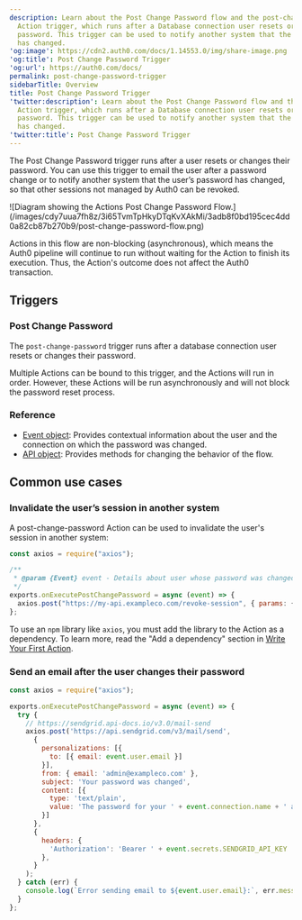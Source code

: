```yaml
---
description: Learn about the Post Change Password flow and the post-change-password
  Action trigger, which runs after a Database connection user resets or changes their
  password. This trigger can be used to notify another system that the user’s password
  has changed.
'og:image': https://cdn2.auth0.com/docs/1.14553.0/img/share-image.png
'og:title': Post Change Password Trigger
'og:url': https://auth0.com/docs/
permalink: post-change-password-trigger
sidebarTitle: Overview
title: Post Change Password Trigger
'twitter:description': Learn about the Post Change Password flow and the post-change-password
  Action trigger, which runs after a Database connection user resets or changes their
  password. This trigger can be used to notify another system that the user’s password
  has changed.
'twitter:title': Post Change Password Trigger
---
```

The Post Change Password trigger runs after a user resets or changes their password. You can use this trigger to email the user after a password change or to notify another system that the user’s password has changed, so that other sessions not managed by Auth0 can be revoked.

<Frame>![Diagram showing the Actions Post Change Password Flow.](/images/cdy7uua7fh8z/3i65TvmTpHkyDTqKvXAkMi/3adb8f0bd195cec4dd0a82cb87b270b9/post-change-password-flow.png)</Frame>

Actions in this flow are non-blocking (asynchronous), which means the Auth0 pipeline will continue to run without waiting for the Action to finish its execution. Thus, the Action's outcome does not affect the Auth0 transaction.

## Triggers

### Post Change Password

The `post-change-password` trigger runs after a database connection user resets or changes their password.

Multiple Actions can be bound to this trigger, and the Actions will run in order. However, these Actions will be run asynchronously and will not block the password reset process.

### Reference

* [Event object](/docs/customize/actions/explore-triggers/password-reset-triggers/post-change-password-trigger/post-change-password-event-object): Provides contextual information about the user and the connection on which the password was changed.
* [API object](/docs/customize/actions/explore-triggers/password-reset-triggers/post-change-password-trigger/post-change-password-api-object): Provides methods for changing the behavior of the flow.

## Common use cases

### Invalidate the user’s session in another system

A post-change-password Action can be used to invalidate the user's session in another system:

```javascript lines
const axios = require("axios");

/**
 * @param {Event} event - Details about user whose password was changed.
 */
exports.onExecutePostChangePassword = async (event) => {
  axios.post("https://my-api.exampleco.com/revoke-session", { params: { email: event.user.email }});
};
```






<Callout icon="file-lines" color="#0EA5E9" iconType="regular">

To use an `npm` library like `axios`, you must add the library to the Action as a dependency. To learn more, read the "Add a dependency" section in [Write Your First Action](/docs/customize/actions/write-your-first-action).

</Callout>

### Send an email after the user changes their password

```javascript lines expandable
const axios = require("axios");

exports.onExecutePostChangePassword = async (event) => {
  try {
    // https://sendgrid.api-docs.io/v3.0/mail-send
    axios.post('https://api.sendgrid.com/v3/mail/send',
      {
        personalizations: [{
          to: [{ email: event.user.email }]
        }],
        from: { email: 'admin@exampleco.com' },
        subject: 'Your password was changed',
        content: [{
          type: 'text/plain',
          value: 'The password for your ' + event.connection.name + ' account ' + event.user.email + ' was recently changed.'
        }]
      },
      {
        headers: {
          'Authorization': 'Bearer ' + event.secrets.SENDGRID_API_KEY
        },
      }
    );
  } catch (err) {
    console.log(`Error sending email to ${event.user.email}:`, err.message)
  }
};
```



